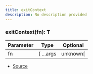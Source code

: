 ```yaml
---
title: exitContext
description: No description provided
---
```



### exitContext(fn): T

| Parameter | Type | Optional |
| ----------- | ----------- | ----------- |
| fn | (   ...args | unknown\[ | ] ) => T | ❌ |


- [Source](https://github.com/underctrl-io/commandkit/blob/98b939d6fdf8beaae597b4dc0351a139da52ee8d/packages/commandkit/src/context/async-context.ts#L26)